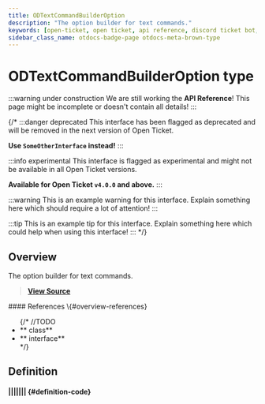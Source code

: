 ```yaml
---
title: ODTextCommandBuilderOption
description: "The option builder for text commands."
keywords: [open-ticket, open ticket, api reference, discord ticket bot, type]
sidebar_class_name: otdocs-badge-page otdocs-meta-brown-type
---
```

<head>
    <link rel="apple-touch-icon" href="/img/logo_vertical.png"/>
</head>

# ODTextCommandBuilderOption <M color="brown">type</M>

:::warning under construction
We are still working the **API Reference**! This page might be incomplete or doesn't contain all details!
:::

{/*
:::danger deprecated
This interface has been flagged as deprecated and will be removed in the next version of Open Ticket.

**Use `SomeOtherInterface` instead!**
:::

:::info experimental
This interface is flagged as experimental and might not be available in all Open Ticket versions.

**Available for Open Ticket `v4.0.0` and above.**
:::

:::warning
This is an example warning for this interface. Explain something here which should require a lot of attention!
:::

:::tip
This is an example tip for this interface. Explain something here which could help when using this interface!
:::
*/}

## Overview
The option builder for text commands.

> [**View Source**](https://otgithub.dj-dj.be/tree/main/src/core/api/modules/client.ts#L1077)

<FlexHorizontal>
<div style={{width:"50%"}} className="otdocs-flex-mobile-width">
    #### References \{#overview-references}
    <ul>
        {/*
        //TODO
        <li>**<code><ApiUrl url="class:ODId" label="api.ODId"/></code> <M color="purple">class</M>**</li>
        <li>**<code><ApiUrl url="interface:ODExampleInterface" label="api.ODExampleInterface"/></code> <M color="gray">interface</M>**</li>
        */}
    </ul>
</div>
</FlexHorizontal>

## Definition
#### <ApiBlock><ApiUrl url="interface:ODTextCommandBuilderStringOption" label="api.ODTextCommandBuilderStringOption"/>|<ApiUrl url="interface:ODTextCommandBuilderBooleanOption" label="api.ODTextCommandBuilderBooleanOption"/>|<ApiUrl url="interface:ODTextCommandBuilderNumberOption" label="api.ODTextCommandBuilderNumberOption"/>|<ApiUrl url="interface:ODTextCommandBuilderChannelOption" label="api.ODTextCommandBuilderChannelOption"/>|<ApiUrl url="interface:ODTextCommandBuilderRoleOption" label="api.ODTextCommandBuilderRoleOption"/>|<ApiUrl url="interface:ODTextCommandBuilderUserOption" label="api.ODTextCommandBuilderUserOption"/>|<ApiUrl url="interface:ODTextCommandBuilderGuildMemberOption" label="api.ODTextCommandBuilderGuildMemberOption"/>|<ApiUrl url="interface:ODTextCommandBuilderMentionableOption" label="api.ODTextCommandBuilderMentionableOption"/></ApiBlock> {#definition-code}
